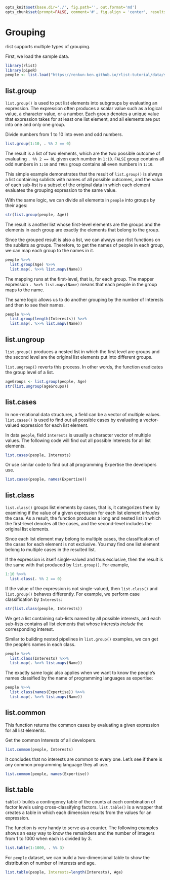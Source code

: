 ```r
opts_knit$set(base.dir='./', fig.path='', out.format='md')
opts_chunk$set(prompt=FALSE, comment='#', fig.align = 'center', results='markup')
```

# Grouping

rlist supports multiple types of grouping. 

First, we load the sample data.

```r
library(rlist)
library(pipeR)
people <- list.load("https://renkun-ken.github.io/rlist-tutorial/data/sample.json")
```

## list.group

`list.group()` is used to put list elements into subgroups by evaluating an expression. The expression often produces a scalar value such as a logical value, a character value, or a number. Each group denotes a unique value that expression takes for at least one list element, and all elements are put into one and only one group.

Divide numbers from 1 to 10 into even and odd numbers.

```r
list.group(1:10, . %% 2 == 0)
```

The result is a list of two elements, which are the two possible outcome of evaluating `. %% 2 == 0L` given each number in `1:10`. `FALSE` group contains all odd numbers in `1:10` and `TRUE` group contains all even numbers in `1:10`. 

This simple example demonstrates that the result of `list.group()` is always a list containing sublists with names of all possible outcomes, and the value of each sub-list is a subset of the original data in which each element evaluates the grouping expression to the same value.

With the same logic, we can divide all elements in `people` into groups by their ages:

```r
str(list.group(people, Age))
```

The result is another list whose first-level elements are the groups and the elements in each group are exactly the elements that belong to the group.

Since the grouped result is also a list, we can always use rlist functions on the sublists as groups. Therefore, to get the names of people in each group, we can map each group to the names in it.

```r
people %>>%
  list.group(Age) %>>%
  list.map(. %>>% list.mapv(Name))
```

The mapping runs at the first-level, that is, for each group. The mapper expression `. %>>% list.mapv(Name)` means that each people in the group maps to the name.

The same logic allows us to do another grouping by the number of Interests and then to see their names.

```r
people %>>%
  list.group(length(Interests)) %>>%
  list.map(. %>>% list.mapv(Name))
```

## list.ungroup

`list.group()` produces a nested list in which the first level are groups and the second level are the original list elements put into different groups. 

`list.ungroup()` reverts this process. In other words, the function eradicates the group level of a list.

```r
ageGroups <- list.group(people, Age)
str(list.ungroup(ageGroups))
```

## list.cases

In non-relational data structures, a field can be a vector of multiple values. `list.cases()` is used to find out all possible cases by evaluating a vector-valued expression for each list element.

In data `people`, field `Interests` is usually a character vector of multiple values. The following code will find out all possible Interests for all list elements.

```r
list.cases(people, Interests)
```

Or use similar code to find out all programming Expertise the developers use.

```r
list.cases(people, names(Expertise))
```

## list.class

`list.class()` groups list elements by cases, that is, it categorizes them by examining if the value of a given expression for each list element *inlcudes* the case. As a result, the function produces a long and nested list in which the first-level denotes all the cases, and the second-level includes the original list elements.

Since each list element may belong to multiple cases, the classification of the cases for each element is not exclusive. You may find one list element belong to multiple cases in the resulted list.

If the expression is itself single-valued and thus exclusive, then the result is the same with that produced by `list.group()`. For example,

```r
1:10 %>>%
  list.class(. %% 2 == 0)
```

If the value of the expression is not single-valued, then `list.class()` and `list.group()` behaves differently. For example, we perform case classification by `Interests`:

```r
str(list.class(people, Interests))
```

We get a list containing sub-lists named by all possible interests, and each sub-lists contains all list elements that whose interests *include* the corresponding interest.

Similar to building nested pipelines in `list.group()` examples, we can get the people's names in each class.

```r
people %>>%
  list.class(Interests) %>>%
  list.map(. %>>% list.mapv(Name))
```

The exactly same logic also applies when we want to know the people's names classified by the name of programming languages as expertise:

```r
people %>>%
  list.class(names(Expertise)) %>>%
  list.map(. %>>% list.mapv(Name))
```

## list.common

This function returns the common cases by evaluating a given expression for all list elements.

Get the common Interests of all developers.

```r
list.common(people, Interests)
```

It concludes that no interests are common to every one. Let's see if there is any common programming language they all use.

```r
list.common(people, names(Expertise))
```

## list.table

`table()` builds a contingency table of the counts at each combination of factor levels using cross-classifying factors. `list.table()` is a wrapper that creates a table in which each dimension results from the values for an expression.

The function is very handy to serve as a counter. The following examples shows an easy way to know the remainders and the number of integers from 1 to 1000 when each is divided by 3.

```r
list.table(1:1000, . %% 3)
```

For `people` dataset, we can build a two-dimensional table to show the distribution of number of interests and age.

```r
list.table(people, Interests=length(Interests), Age)
```
